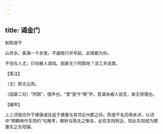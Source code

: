 ```yaml
---
---
---
```

title: 谒金门
---



和陈提干





山共水，美满一千余里。不避晓行并早起，此情都为你。

不怕与人尤，只怕被人调戏。因甚无个阿鹊地？没工夫说里。





【笺注】


〔尤〕即尤云雨。

〔因甚二句〕“阿鹊”，嚏声也。“里”犹今“哩”字。意谓未被人说及，故无喷嚏也。





【编年】


上三词皆应作于建康或往返于建康与其邻近州郡之际。陈提干名历俱未详，以词中“明朝再作东阳约”句推考，稼轩与陈氏之聚会，必在东阳附近，知此东阳或为建康东之东阳镇。